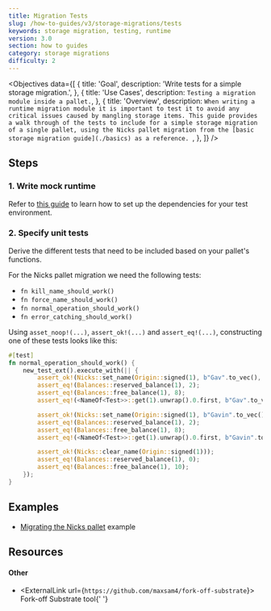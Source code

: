 ```yaml
---
title: Migration Tests
slug: /how-to-guides/v3/storage-migrations/tests
keywords: storage migration, testing, runtime
version: 3.0 
section: how to guides
category: storage migrations
difficulty: 2
---
```


<Objectives
  data={[
    {
      title: 'Goal',
      description: 'Write tests for a simple storage migration.',
    },
    {
      title: 'Use Cases',
      description:
        `Testing a migration module inside a pallet.`,
    },
    {
      title: 'Overview',
      description:
        `When writing a runtime migration module it is important to test it to avoid any critical issues caused by mangling storage items. This
		guide provides a walk through of the tests to include for a simple storage migration of a single pallet, using the Nicks pallet
		migration from the [basic storage migration guide](./basics) as a reference.
        `,
    },
  ]}
/>

## Steps

### 1. Write mock runtime

Refer to [this guide](../testing/basics) to learn how to set up the dependencies for your test environment.

### 2. Specify unit tests

Derive the different tests that need to be included based on your pallet's functions.

For the Nicks pallet migration we need the following tests:

- `fn kill_name_should_work()`
- `fn force_name_should_work()`
- `fn normal_operation_should_work()`
- `fn error_catching_should_work()`

Using `asset_noop!(...)`, `assert_ok!(...)` and `assert_eq!(...)`, constructing one of these tests looks like this:

```rust
#[test]
fn normal_operation_should_work() {
	new_test_ext().execute_with(|| {
		assert_ok!(Nicks::set_name(Origin::signed(1), b"Gav".to_vec(), None));
		assert_eq!(Balances::reserved_balance(1), 2);
		assert_eq!(Balances::free_balance(1), 8);
		assert_eq!(<NameOf<Test>>::get(1).unwrap().0.first, b"Gav".to_vec());

		assert_ok!(Nicks::set_name(Origin::signed(1), b"Gavin".to_vec(), None));
		assert_eq!(Balances::reserved_balance(1), 2);
		assert_eq!(Balances::free_balance(1), 8);
		assert_eq!(<NameOf<Test>>::get(1).unwrap().0.first, b"Gavin".to_vec());

		assert_ok!(Nicks::clear_name(Origin::signed(1)));
		assert_eq!(Balances::reserved_balance(1), 0);
		assert_eq!(Balances::free_balance(1), 10);
	});
}
```

## Examples

- [Migrating the Nicks pallet](https://github.com/substrate-developer-hub/migration-example/pull/2/files) example

## Resources

#### Other

- <ExternalLink url={`https://github.com/maxsam4/fork-off-substrate`}>
    Fork-off Substrate tool{' '}
  </ExternalLink>
